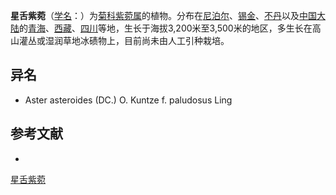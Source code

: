 {{Speciesbox
| name = 星舌紫菀
| status = 
| status_system = 
| image =
| genus = Aster
| species = asteroides
| authority = (DC.) O. Kuntze
}}

'''星舌紫菀'''（[[学名|学名]]：{{lang|la|''Aster asteroides''}}）为[[菊科|菊科]][[紫菀属|紫菀属]]的植物。分布在[[尼泊尔|尼泊尔]]、[[锡金|锡金]]、[[不丹|不丹]]以及[[中国大陆|中国大陆]]的[[青海|青海]]、[[西藏|西藏]]、[[四川|四川]]等地，生长于海拔3,200米至3,500米的地区，多生长在高山灌丛或湿润草地冰碛物上，目前尚未由人工引种栽培。

== 异名 ==
* Aster asteroides (DC.) O. Kuntze f. paludosus Ling

== 参考文献 ==
<div class="references-small">
* {{cite web| url =http://www.bioinfo.cn/db05/KmzwSpecies.php?action=view&id=3721| title =星舌紫菀| work =《中国高等植物数据库全库》| publisher =中国科学院微生物研究所| author =昆明植物研究所| accessdate =2009-02-25| deadurl =yes| archiveurl =https://web.archive.org/web/20160305054139/http://www.bioinfo.cn/db05/KmzwSpecies.php?action=view&id=3721| archivedate =2016-03-05}}
</div>
{{Taxonbar|from=Q11088655}}

[[Category:紫菀属|星舌紫菀]]


{{植物小作品}}